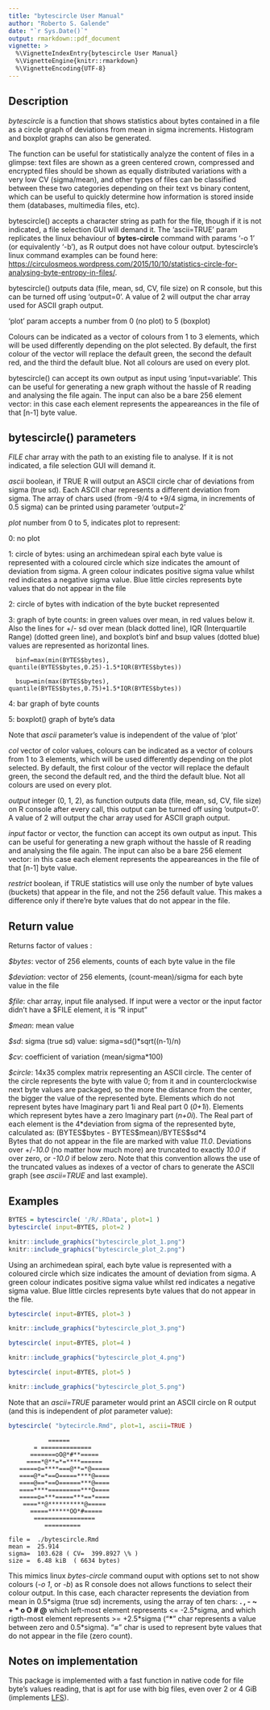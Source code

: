 ```yaml
---
title: "bytescircle User Manual"
author: "Roberto S. Galende"
date: "`r Sys.Date()`"
output: rmarkdown::pdf_document
vignette: >
  %\VignetteIndexEntry{bytescircle User Manual}
  %\VignetteEngine{knitr::rmarkdown}
  %\VignetteEncoding{UTF-8}
---
```


## Description

*bytescircle* is a function that shows statistics about bytes contained in a file 
as a circle graph of deviations from mean in sigma increments. 
Histogram and boxplot graphs can also be generated.   

The function can be useful for statistically analyze the content of files 
in a glimpse: text files are shown as a green centered crown, compressed 
and encrypted files should be shown as equally distributed variations with 
a very low CV (sigma/mean), and other types of files can be classified between 
these two categories depending on their text vs binary content, which can be 
useful to quickly determine how information is stored inside them (databases, 
multimedia files, etc).   

bytescircle() accepts a character string as path for the file, though if 
it is not indicated, a file selection GUI will demand it.
The 'ascii=TRUE' param replicates the linux behaviour of **bytes-circle** command
with params '-o 1' (or equivalently '-b'), as R output does not have 
colour output. bytescircle's linux command examples can be found here: 
[https://circulosmeos.wordpress.com/2015/10/10/statistics-circle-for-analysing-byte-entropy-in-files/](https://circulosmeos.wordpress.com/2015/10/10/statistics-circle-for-analysing-byte-entropy-in-files/).

bytescircle() outputs data (file, mean, sd, CV, file size) on R console, but
this can be turned off using 'output=0'. A value of 2 will output the char 
array used for ASCII graph output.   

'plot' param accepts a number from 0 (no plot) to 5 (boxplot)    

Colours can be indicated as a vector of colours from 1 to 3 elements, which
will be used differently depending on the plot selected. By default, the
first colour of the vector will replace the default green, the second the 
default red, and the third the default blue. Not all colours are used on 
every plot.   

bytescircle() can accept its own output as input using 'input=variable'.
This can be useful for generating a new graph without the hassle of R reading
and analysing the file again. The input can also be a bare 256 element vector:
in this case each element represents the appeareances in the file of that 
[n-1] byte value.   

## bytescircle() parameters

*FILE* char array with the path to an existing file to analyse. If it is not indicated,
   a file selection GUI will demand it.   

*ascii* boolean, if TRUE R will output an ASCII circle char of deviations
   from sigma (true sd). Each ASCII char represents a different deviation from
   sigma. The array of chars used (from -9/4 to +9/4 sigma, in increments 
   of 0.5 sigma) can be printed using parameter 'output=2'   

*plot* number from 0 to 5, indicates plot to represent:

   0: no plot  

   1: circle of bytes: using an archimedean spiral each byte value is represented
      with a coloured circle which size indicates the amount of deviation from 
      sigma. A green colour indicates positive sigma value whilst red indicates
      a negative sigma value. Blue little circles represents byte values that do
      not appear in the file   

   2: circle of bytes with indication of the byte bucket represented   

   3: graph of byte counts: in green values over mean, in red values below it.
      Also the lines for +/- sd over mean (black dotted line), IQR (Interquartile 
      Range) (dotted green line), and boxplot's binf and bsup values (dotted blue)
      values are represented as horizontal lines.   

      binf=max(min(BYTES$bytes), quantile(BYTES$bytes,0.25)-1.5*IQR(BYTES$bytes))   

      bsup=min(max(BYTES$bytes), quantile(BYTES$bytes,0.75)+1.5*IQR(BYTES$bytes))   

   4: bar graph of byte counts   

   5: boxplot() graph of byte's data   

   Note that *ascii* parameter's value is independent of the value of 'plot'   

*col* vector of color values, colours can be indicated as a vector of 
   colours from 1 to 3 elements, which will be used differently depending on the 
   plot selected. By default, the first colour of the vector will replace the 
   default green, the second the default red, and the third the default blue. 
   Not all colours are used on every plot.   

*output* integer (0, 1, 2), as function outputs data (file, mean, sd, 
   CV, file size) on R console after every call, this output can be turned 
   off using 'output=0'. A value of 2 will output the char array used for ASCII 
   graph output.   

*input* factor or vector, the function can accept its own output as input.
   This can be useful for generating a new graph without the hassle of R reading
   and analysing the file again. The input can also be a bare 256 element vector:
   in this case each element represents the appeareances in the file of that 
   [n-1] byte value.   

*restrict* boolean, if TRUE statistics will use only the number of byte values
   (buckets) that appear in the file, and not the 256 default value. This makes
   a difference only if there're byte values that do not appear in the file.

## Return value

Returns factor of values :   

   *$bytes*: vector of 256 elements, counts of each byte value in the file   

   *$deviation*: vector of 256 elements, (count-mean)/sigma for each byte value in the file   

   *$file*: char array, input file analysed. If input were a vector or the input factor
   didn't have a $FILE element, it is "R input"   

   *$mean*: mean value   

   *$sd*: sigma (true sd) value: sigma=sd()*sqrt((n-1)/n)

   *$cv*: coefficient of variation (mean/sigma*100)   

   *$circle*: 14x35 complex matrix representing an ASCII circle. The center of the circle
        represents the byte with value 0; from it and in counterclockwise next byte
        values are packaged, so the more the distance from the center, the bigger
        the value of the represented byte. 
        Elements which do not represent bytes have Imaginary part 1i and Real part 0 (*0+1i*). 
        Elements which represent bytes have a zero Imaginary part (*n+0i*). 
        The Real part of each element is the 4\*deviation from sigma of the 
        represented byte, calculated as: (BYTES\$bytes - BYTES\$mean)/BYTES\$sd\*4   
    Bytes that do not appear in the file are marked with value *11.0*.
    Deviations over +/-*10.0* (no matter how much more) are truncated to exactly *10.0* 
    if over zero, or *-10.0* if below zero. 
    Note that this convention allows the use of the truncated values as indexes 
    of a vector of chars to generate the ASCII graph (see *ascii=TRUE* and last example).

\newpage

## Examples

```r
BYTES = bytescircle( '/R/.RData', plot=1 )
bytescircle( input=BYTES, plot=2 )
```

```r
knitr::include_graphics("bytescircle_plot_1.png")
knitr::include_graphics("bytescircle_plot_2.png")
```

Using an archimedean spiral, each byte value is represented
with a coloured circle which size indicates the amount of deviation from 
sigma. A green colour indicates positive sigma value whilst red indicates
a negative sigma value. Blue little circles represents byte values that do
not appear in the file.   
   
\newpage
   
```r
bytescircle( input=BYTES, plot=3 )
```

```r
knitr::include_graphics("bytescircle_plot_3.png")
```

```r
bytescircle( input=BYTES, plot=4 )
```

```r
knitr::include_graphics("bytescircle_plot_4.png")
```

\newpage

```r
bytescircle( input=BYTES, plot=5 )
```

```r
knitr::include_graphics("bytescircle_plot_5.png")
```

Note that an *ascii=TRUE* parameter would print an ASCII circle on R output (and this is independent of *plot* parameter value):   
```r
bytescircle( "bytecircle.Rmd", plot=1, ascii=TRUE )
```
                                    
               ======               
           = ==============         
          =======oO@*#**=====       
         ====*@**=*=****======      
       =====o=****===@**=*@=====    
       ====@*=*==O=====****@====    
       ====@==*==O======***@====    
       ====****=========***O====    
       =====o=***=====***==*====    
        ====**@**********@=====     
          =====******OO*#=====      
           =================        
              ==========            
                                    
    file =  ./bytescircle.Rmd   
    mean =  25.914   
    sigma=  103.628 ( CV=  399.8927 \% )   
    size =  6.48 kiB  ( 6634 bytes)   

This mimics linux *bytes-circle* command ouput with options set to not show colours (*-o 1*, or *-b*)
as R console does not allows functions to select their colour output.
In this case, each character represents the deviation from mean in 0.5\*sigma (true sd) increments,
using the array of ten chars: **\. \, \- \~ \+ \* o O \# \@** which left-most element represents <= -2.5\*sigma,
and which rigth-most element represents >= +2.5\*sigma ("**\***" char represents a value between zero and 0.5\*sigma). 
"**=**" char is used to represent byte values that do not appear in the file (zero count).

\newpage

## Notes on implementation

This package is implemented with a fast function in native code for file byte's values reading, 
that is apt for use with big files, even over 2 or 4 GiB (implements [LFS](https://en.wikipedia.org/wiki/Large_file_support)).


